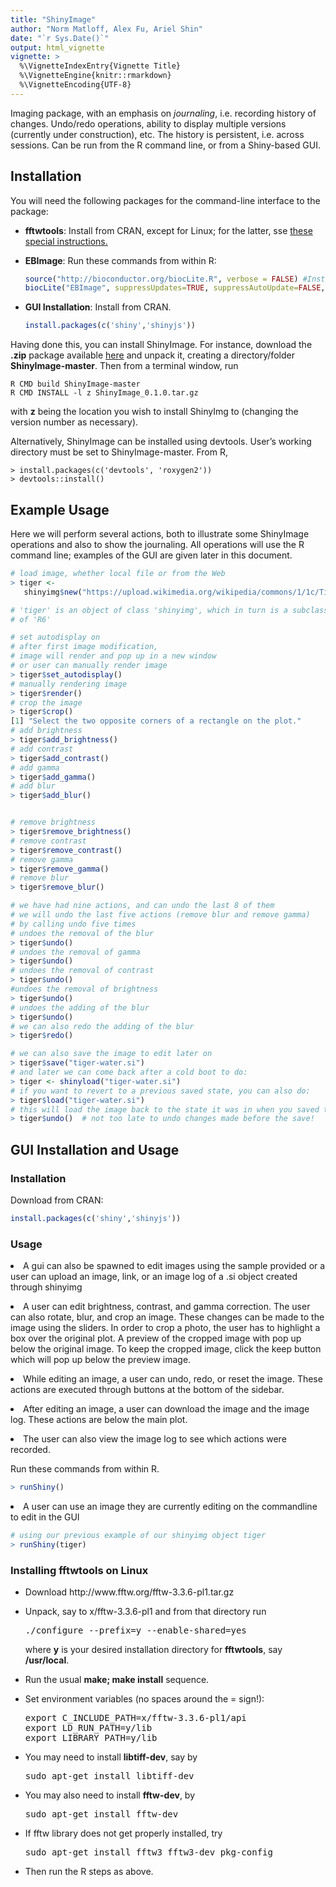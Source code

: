 ```yaml
---
title: "ShinyImage"
author: "Norm Matloff, Alex Fu, Ariel Shin"
date: "`r Sys.Date()`"
output: html_vignette
vignette: >
  %\VignetteIndexEntry{Vignette Title}
  %\VignetteEngine{knitr::rmarkdown}
  %\VignetteEncoding{UTF-8}
---
```


Imaging package, with an emphasis on *journaling*, i.e.  recording
history of changes.  Undo/redo operations, ability to display multiple
versions (currently under construction), etc.  The history is
persistent, i.e. across sessions.  Can be run from the R command line,
or from a Shiny-based GUI.

## Installation

You will need the following packages for the command-line interface to the
package:

<UL>

<li> 
<b>fftwtools</b>:  Install from CRAN, except for Linux; for the latter,
  sse 
<a href="#Linux">these special instructions.</a> 
</li> </p> 

<li>
<b>EBImage</b>:  Run these commands from within R:
</p>

```R
source("http://bioconductor.org/biocLite.R", verbose = FALSE) #Install package
biocLite("EBImage", suppressUpdates=TRUE, suppressAutoUpdate=FALSE, ask = FALSE)
```
</li> </p> 

<li>
<b>GUI Installation</b>: Install from CRAN. 

```R
install.packages(c('shiny','shinyjs'))
```
</li> </p> 

</UL>

Having done this, you can install ShinyImage.  For instance, download
the **.zip** package available [here](//github.com/matloff/ShinyImag) and
unpack it, creating a directory/folder **ShinyImage-master**.  Then from a
terminal window, run 

```
R CMD build ShinyImage-master
R CMD INSTALL -l z ShinyImage_0.1.0.tar.gz
```

with __z__ being the location you wish to install ShinyImg to
(changing the version number as necessary).

Alternatively, ShinyImage can be installed using devtools. User's working directory must be set to ShinyImage-master. From R, 
```
> install.packages(c('devtools', 'roxygen2'))
> devtools::install()
```

## Example Usage

Here we will perform several actions, both to illustrate some ShinyImage
operations and also to show the journaling.  All operations will use the
R command line; examples of the GUI are given later in this document.

```R
# load image, whether local file or from the Web
> tiger <- 
   shinyimg$new("https://upload.wikimedia.org/wikipedia/commons/1/1c/Tigerwater_edit2.jpg")

# 'tiger' is an object of class 'shinyimg', which in turn is a subclass
# of 'R6'

# set autodisplay on 
# after first image modification, 
# image will render and pop up in a new window
# or user can manually render image
> tiger$set_autodisplay()
# manually rendering image
> tiger$render()
# crop the image
> tiger$crop()
[1] "Select the two opposite corners of a rectangle on the plot."
# add brightness
> tiger$add_brightness()
# add contrast
> tiger$add_contrast()
# add gamma
> tiger$add_gamma()
# add blur
> tiger$add_blur()


# remove brightness
> tiger$remove_brightness()
# remove contrast
> tiger$remove_contrast()
# remove gamma
> tiger$remove_gamma()
# remove blur
> tiger$remove_blur()

# we have had nine actions, and can undo the last 8 of them
# we will undo the last five actions (remove blur and remove gamma)
# by calling undo five times
# undoes the removal of the blur
> tiger$undo()
# undoes the removal of gamma 
> tiger$undo()
# undoes the removal of contrast
> tiger$undo()
#undoes the removal of brightness
> tiger$undo()
# undoes the adding of the blur 
> tiger$undo()
# we can also redo the adding of the blur
> tiger$redo()

# we can also save the image to edit later on
> tiger$save("tiger-water.si")
# and later we can come back after a cold boot to do:
> tiger <- shinyload("tiger-water.si")
# if you want to revert to a previous saved state, you can also do:
> tiger$load("tiger-water.si")
# this will load the image back to the state it was in when you saved the image.
> tiger$undo()  # not too late to undo changes made before the save!
```

## GUI Installation and Usage

### Installation

Download from CRAN:

```R
install.packages(c('shiny','shinyjs'))
```

### Usage
<li> A gui can also be spawned to edit images using the sample provided or a user can upload an image, link, or an image log of a .si object created through shinyimg
</p>

<li> A user can edit brightness, contrast, and gamma correction. The user can also rotate, blur, and crop an image. These changes can be made to the image using the sliders. In order to crop a photo, the user has to highlight a box over the original plot. A preview of the cropped image with pop up below the original image. To keep the cropped image, click the keep button which will pop up below the preview image.  
</p>

<li> While editing an image, a user can undo, redo, or reset the image. These actions are executed through buttons at the bottom of the sidebar. 
</p>

<li> After editing an image, a user can download the image and the image log. These actions are below the main plot. 
</p>

<li> The user can also view the image log to see which actions were recorded. 
</p>

Run these commands from within R. 

```R
> runShiny()
```

<li> A user can use an image they are currently editing on the commandline to edit in the GUI
</p>

```R
# using our previous example of our shinyimg object tiger
> runShiny(tiger)
```

<h3>
<a name="Linux">Installing fftwtools on Linux </a> 
</h3>

<UL>

<li> Download http://www.fftw.org/fftw-3.3.6-pl1.tar.gz
</li> </p> 

<li> Unpack, say to x/fftw-3.3.6-pl1 and from that directory run
</p>

<pre>
./configure --prefix=y --enable-shared=yes 
</pre>

<p>
where <b>y</b> is your desired installation directory for <b>fftwtools</b>,
say <b>/usr/local</b>.
</li> </p>

<li> Run the usual <b>make; make install</b> sequence.
</li> </p>

<li> Set environment variables (no spaces around the = sign!):
</p>

<pre>
export C_INCLUDE_PATH=x/fftw-3.3.6-pl1/api 
export LD_RUN_PATH=y/lib 
export LIBRARY_PATH=y/lib 
</pre>
</li> </p>

<li> You may need to install <b>libtiff-dev</b>, say by 
</p>

<pre>
sudo apt-get install libtiff-dev
</pre>
</li> </p> 

<li> You may also need to install <b>fftw-dev</b>, by 
</p>

<pre>
sudo apt-get install fftw-dev
</pre>
</li> </p> 

<li> If fftw library does not get properly installed, try
</p>

<pre>
sudo apt-get install fftw3 fftw3-dev pkg-config
</pre>
</li> </p> 



<li> Then run the R steps as above.
</li> </p>

</UL>
